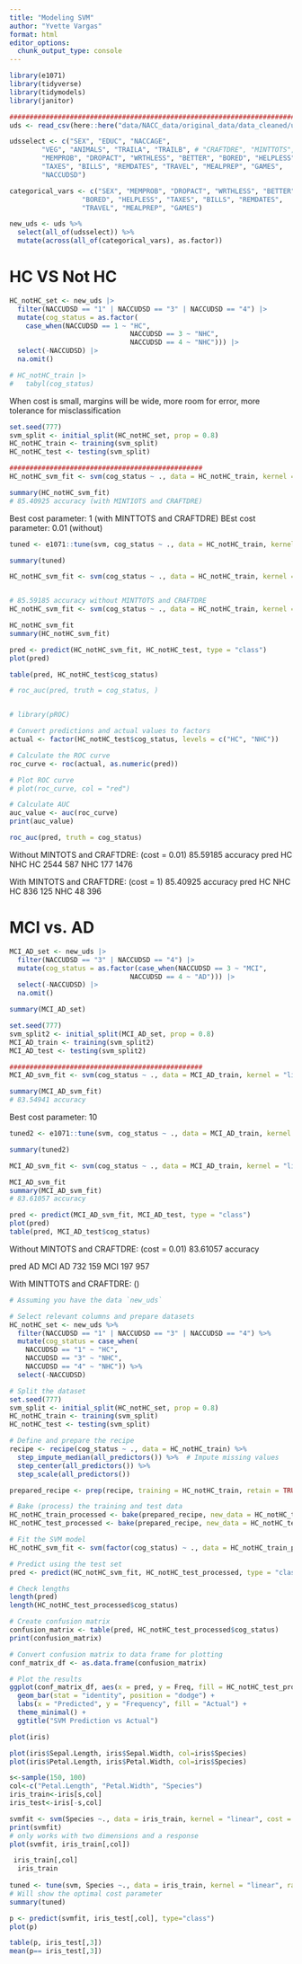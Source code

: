 ---
title: "Modeling SVM"
author: "Yvette Vargas"
format: html
editor_options: 
  chunk_output_type: console
---

```{r}
library(e1071)
library(tidyverse)
library(tidymodels)
library(janitor)

###########################################################################
uds <- read_csv(here::here("data/NACC_data/original_data/data_cleaned/uds.csv"))

udsselect <- c("SEX", "EDUC", "NACCAGE",
        "VEG", "ANIMALS", "TRAILA", "TRAILB", # "CRAFTDRE", "MINTTOTS",
        "MEMPROB", "DROPACT", "WRTHLESS", "BETTER", "BORED", "HELPLESS",
        "TAXES", "BILLS", "REMDATES", "TRAVEL", "MEALPREP", "GAMES",
        "NACCUDSD")

categorical_vars <- c("SEX", "MEMPROB", "DROPACT", "WRTHLESS", "BETTER",
                  "BORED", "HELPLESS", "TAXES", "BILLS", "REMDATES",
                  "TRAVEL", "MEALPREP", "GAMES")
```

```{r}
new_uds <- uds %>%
  select(all_of(udsselect)) %>%
  mutate(across(all_of(categorical_vars), as.factor))
```

# HC VS Not HC
```{r}
HC_notHC_set <- new_uds |>
  filter(NACCUDSD == "1" | NACCUDSD == "3" | NACCUDSD == "4") |>
  mutate(cog_status = as.factor(
    case_when(NACCUDSD == 1 ~ "HC",
                              NACCUDSD == 3 ~ "NHC",
                              NACCUDSD == 4 ~ "NHC"))) |>
  select(-NACCUDSD) |>
  na.omit()

# HC_notHC_train |>
#   tabyl(cog_status)
```

When cost is small, margins will be wide, more room for error, more tolerance for misclassification

```{r}
set.seed(777)
svm_split <- initial_split(HC_notHC_set, prop = 0.8)
HC_notHC_train <- training(svm_split)
HC_notHC_test <- testing(svm_split)

################################################
HC_notHC_svm_fit <- svm(cog_status ~ ., data = HC_notHC_train, kernel = "linear", cost = 10, scale = TRUE, cross = 10)

summary(HC_notHC_svm_fit)
# 85.40925 accuracy (with MINTIOTS and CRAFTDRE)
```

Best cost parameter: 1 (with MINTTOTS and CRAFTDRE)
BEst cost parameter: 0.01 (without)
```{r}
tuned <- e1071::tune(svm, cog_status ~ ., data = HC_notHC_train, kernel = "linear", ranges = list(cost=c(0.001, 0.01, 0.1, 1, 10, 100)))

summary(tuned)
```


```{r fitting again with adjusted cost}
HC_notHC_svm_fit <- svm(cog_status ~ ., data = HC_notHC_train, kernel = "linear", cost = 1, scale = TRUE, cross = 10)


# 85.59185 accuracy without MINTTOTS and CRAFTDRE
HC_notHC_svm_fit <- svm(cog_status ~ ., data = HC_notHC_train, kernel = "linear", cost = 0.01, scale = TRUE, cross = 10)

HC_notHC_svm_fit
summary(HC_notHC_svm_fit)
```


``` {r}
pred <- predict(HC_notHC_svm_fit, HC_notHC_test, type = "class")
plot(pred)

table(pred, HC_notHC_test$cog_status)

# roc_auc(pred, truth = cog_status, )


# library(pROC)

# Convert predictions and actual values to factors
actual <- factor(HC_notHC_test$cog_status, levels = c("HC", "NHC"))

# Calculate the ROC curve
roc_curve <- roc(actual, as.numeric(pred))

# Plot ROC curve
# plot(roc_curve, col = "red")

# Calculate AUC
auc_value <- auc(roc_curve)
print(auc_value)

roc_auc(pred, truth = cog_status)
```

Without MINTOTS and CRAFTDRE:
(cost = 0.01)
85.59185 accuracy
pred    HC  NHC
  HC  2544  587
  NHC  177 1476
  
With MINTOTS and CRAFTDRE:
(cost = 1)
85.40925 accuracy
pred HC NHC
HC  836 125
NHC  48 396


# MCI vs. AD
```{r}
MCI_AD_set <- new_uds |>
  filter(NACCUDSD == "3" | NACCUDSD == "4") |>
  mutate(cog_status = as.factor(case_when(NACCUDSD == 3 ~ "MCI",
                              NACCUDSD == 4 ~ "AD"))) |>
  select(-NACCUDSD) |>
  na.omit()

summary(MCI_AD_set)
```

```{r}
set.seed(777)
svm_split2 <- initial_split(MCI_AD_set, prop = 0.8)
MCI_AD_train <- training(svm_split2)
MCI_AD_test <- testing(svm_split2)

################################################
MCI_AD_svm_fit <- svm(cog_status ~ ., data = MCI_AD_train, kernel = "linear", cost = 10, scale = TRUE, cross = 10)

summary(MCI_AD_svm_fit)
# 83.54941 accuracy
```

Best cost parameter: 10
```{r}
tuned2 <- e1071::tune(svm, cog_status ~ ., data = MCI_AD_train, kernel = "linear", ranges = list(cost=c(0.001, 0.01, 0.1, 1, 10, 100)))

summary(tuned2)
```


```{r fitting again with adjusted cost}
MCI_AD_svm_fit <- svm(cog_status ~ ., data = MCI_AD_train, kernel = "linear", cost = 10, scale = TRUE, cross = 10)

MCI_AD_svm_fit
summary(MCI_AD_svm_fit)
# 83.61057 accuracy
```


``` {r}
pred <- predict(MCI_AD_svm_fit, MCI_AD_test, type = "class")
plot(pred)
table(pred, MCI_AD_test$cog_status)
```

Without MINTOTS and CRAFTDRE:
(cost = 0.01)
83.61057 accuracy

pred   AD MCI
  AD  732 159
  MCI 197 957

With MINTTOTS and CRAFTDRE:
()







```{r chatgpt imputing data}
# Assuming you have the data `new_uds`

# Select relevant columns and prepare datasets
HC_notHC_set <- new_uds %>%
  filter(NACCUDSD == "1" | NACCUDSD == "3" | NACCUDSD == "4") %>%
  mutate(cog_status = case_when(
    NACCUDSD == "1" ~ "HC",
    NACCUDSD == "3" ~ "NHC",
    NACCUDSD == "4" ~ "NHC")) %>%
  select(-NACCUDSD)

# Split the dataset
set.seed(777)
svm_split <- initial_split(HC_notHC_set, prop = 0.8)
HC_notHC_train <- training(svm_split)
HC_notHC_test <- testing(svm_split)

# Define and prepare the recipe
recipe <- recipe(cog_status ~ ., data = HC_notHC_train) %>%
  step_impute_median(all_predictors()) %>%  # Impute missing values
  step_center(all_predictors()) %>%
  step_scale(all_predictors())

prepared_recipe <- prep(recipe, training = HC_notHC_train, retain = TRUE)

# Bake (process) the training and test data
HC_notHC_train_processed <- bake(prepared_recipe, new_data = HC_notHC_train)
HC_notHC_test_processed <- bake(prepared_recipe, new_data = HC_notHC_test)

# Fit the SVM model
HC_notHC_svm_fit <- svm(factor(cog_status) ~ ., data = HC_notHC_train_processed, kernel = "linear", cost = 10, scale = FALSE)

# Predict using the test set
pred <- predict(HC_notHC_svm_fit, HC_notHC_test_processed, type = "class")

# Check lengths
length(pred)
length(HC_notHC_test_processed$cog_status)

# Create confusion matrix
confusion_matrix <- table(pred, HC_notHC_test_processed$cog_status)
print(confusion_matrix)

# Convert confusion matrix to data frame for plotting
conf_matrix_df <- as.data.frame(confusion_matrix)

# Plot the results
ggplot(conf_matrix_df, aes(x = pred, y = Freq, fill = HC_notHC_test_processed$cog_status)) +
  geom_bar(stat = "identity", position = "dodge") +
  labs(x = "Predicted", y = "Frequency", fill = "Actual") +
  theme_minimal() +
  ggtitle("SVM Prediction vs Actual")
```

```{r}

plot(iris)

plot(iris$Sepal.Length, iris$Sepal.Width, col=iris$Species)
plot(iris$Petal.Length, iris$Petal.Width, col=iris$Species)

s<-sample(150, 100)
col<-c("Petal.Length", "Petal.Width", "Species")
iris_train<-iris[s,col]
iris_test<-iris[-s,col]

svmfit <- svm(Species ~., data = iris_train, kernel = "linear", cost = .1, scale = FALSE)
print(svmfit)
# only works with two dimensions and a response
plot(svmfit, iris_train[,col])

 iris_train[,col]
  iris_train
  
tuned <- tune(svm, Species ~., data = iris_train, kernel = "linear", ranges = list(cost=c(0.001,0.01,.1,1,10,100)))
# Will show the optimal cost parameter
summary(tuned)

p <- predict(svmfit, iris_test[,col], type="class")
plot(p)

table(p, iris_test[,3])
mean(p== iris_test[,3])
```
